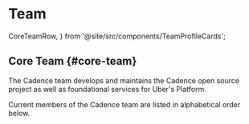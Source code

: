 # Team

  CoreTeamRow,
} from '@site/src/components/TeamProfileCards';

## Core Team {#core-team}

The Cadence team develops and maintains the Cadence open source project as well as foundational services for Uber's Platform.

Current members of the Cadence team are listed in alphabetical order below.

<CoreTeamRow />
